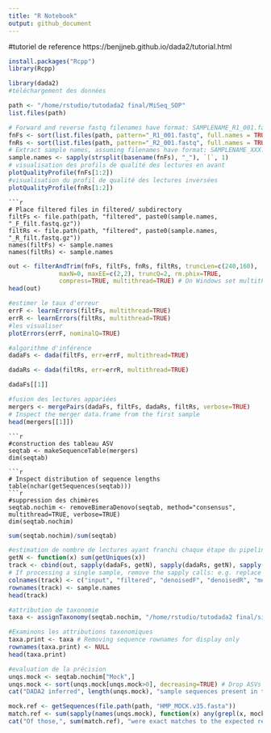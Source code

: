 ```yaml
---
title: "R Notebook"
output: github_document
---
```

 
 
#tutoriel de reference https://benjjneb.github.io/dada2/tutorial.html
```r
install.packages("Rcpp")
library(Rcpp)
```
```r
library(dada2)
#téléchargement des données 
```
```r
path <- "/home/rstudio/tutodada2 final/MiSeq_SOP"
list.files(path)
```
```r
# Forward and reverse fastq filenames have format: SAMPLENAME_R1_001.fastq and SAMPLENAME_R2_001.fastq
fnFs <- sort(list.files(path, pattern="_R1_001.fastq", full.names = TRUE))
fnRs <- sort(list.files(path, pattern="_R2_001.fastq", full.names = TRUE))
# Extract sample names, assuming filenames have format: SAMPLENAME_XXX.fastq
sample.names <- sapply(strsplit(basename(fnFs), "_"), `[`, 1)
# visualisation des profils de qualité des lectures en avant 
plotQualityProfile(fnFs[1:2])
#visualisation du profil de qualité des lectures inversées
plotQualityProfile(fnRs[1:2])
```
```
```r
# Place filtered files in filtered/ subdirectory
filtFs <- file.path(path, "filtered", paste0(sample.names, "_F_filt.fastq.gz"))
filtRs <- file.path(path, "filtered", paste0(sample.names, "_R_filt.fastq.gz"))
names(filtFs) <- sample.names
names(filtRs) <- sample.names
```
```r
out <- filterAndTrim(fnFs, filtFs, fnRs, filtRs, truncLen=c(240,160),
              maxN=0, maxEE=c(2,2), truncQ=2, rm.phix=TRUE,
              compress=TRUE, multithread=TRUE) # On Windows set multithread=FALSE
head(out)
```
```r
#estimer le taux d'erreur 
errF <- learnErrors(filtFs, multithread=TRUE)
errR <- learnErrors(filtRs, multithread=TRUE)
#les visualiser 
plotErrors(errF, nominalQ=TRUE)
```
```r
#algorithme d'inférence
dadaFs <- dada(filtFs, err=errF, multithread=TRUE)
```
```r
dadaRs <- dada(filtRs, err=errR, multithread=TRUE)
```
```r
dadaFs[[1]]
```
```r
#fusion des lectures appariées
mergers <- mergePairs(dadaFs, filtFs, dadaRs, filtRs, verbose=TRUE)
# Inspect the merger data.frame from the first sample
head(mergers[[1]])
```

```
```r
#construction des tableau ASV 
seqtab <- makeSequenceTable(mergers)
dim(seqtab)
```

```
```r
# Inspect distribution of sequence lengths
table(nchar(getSequences(seqtab)))
```r
#suppression des chimères 
seqtab.nochim <- removeBimeraDenovo(seqtab, method="consensus", multithread=TRUE, verbose=TRUE)
dim(seqtab.nochim)
```
```r
sum(seqtab.nochim)/sum(seqtab)
```
```r
#estimation de nombre de lectures ayant franchi chaque étape du pipeline
getN <- function(x) sum(getUniques(x))
track <- cbind(out, sapply(dadaFs, getN), sapply(dadaRs, getN), sapply(mergers, getN), rowSums(seqtab.nochim))
# If processing a single sample, remove the sapply calls: e.g. replace sapply(dadaFs, getN) with getN(dadaFs)
colnames(track) <- c("input", "filtered", "denoisedF", "denoisedR", "merged", "nonchim")
rownames(track) <- sample.names
head(track)

```
```r
#attribution de taxonomie 
taxa <- assignTaxonomy(seqtab.nochim, "/home/rstudio/tutodada2 final/silva_nr_v132_train_set.fa.gz", multithread=TRUE)
```
```r
#Examinons les attributions taxonomiques
taxa.print <- taxa # Removing sequence rownames for display only
rownames(taxa.print) <- NULL
head(taxa.print)
```
```r
#evaluation de la précision
unqs.mock <- seqtab.nochim["Mock",]
unqs.mock <- sort(unqs.mock[unqs.mock>0], decreasing=TRUE) # Drop ASVs absent in the Mock
cat("DADA2 inferred", length(unqs.mock), "sample sequences present in the Mock community.\n")
```
```r
mock.ref <- getSequences(file.path(path, "HMP_MOCK.v35.fasta"))
match.ref <- sum(sapply(names(unqs.mock), function(x) any(grepl(x, mock.ref))))
cat("Of those,", sum(match.ref), "were exact matches to the expected reference sequences.\n")
```

```

```

```

```











